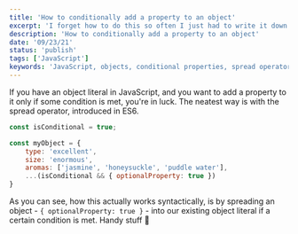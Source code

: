 ```yaml
---
title: 'How to conditionally add a property to an object'
excerpt: 'I forget how to do this so often I just had to write it down'
description: 'How to conditionally add a property to an object'
date: '09/23/21'
status: 'publish'
tags: ['JavaScript']
keywords: 'JavaScript, objects, conditional properties, spread operator'
---
```


If you have an object literal in JavaScript, and you want
to add a property to it only if some condition is met,
you're in luck. The neatest way is with the spread
operator, introduced in ES6.

```JavaScript title=conditional-property.js
const isConditional = true;

const myObject = {
    type: 'excellent',
    size: 'enormous',
    aromas: ['jasmine', 'honeysuckle', 'puddle water'],
    ...(isConditional && { optionalProperty: true })
}
```

As you can see, how this actually works syntactically, is by spreading an object - `{ optionalProperty: true }` -
into our existing object literal if a certain condition is met. Handy stuff 🤚
